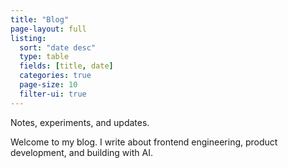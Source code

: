 ```yaml
---
title: "Blog"
page-layout: full
listing:
  sort: "date desc"
  type: table
  fields: [title, date]
  categories: true
  page-size: 10
  filter-ui: true
---
```


Notes, experiments, and updates.


Welcome to my blog. I write about frontend engineering, product development, and building with AI.


